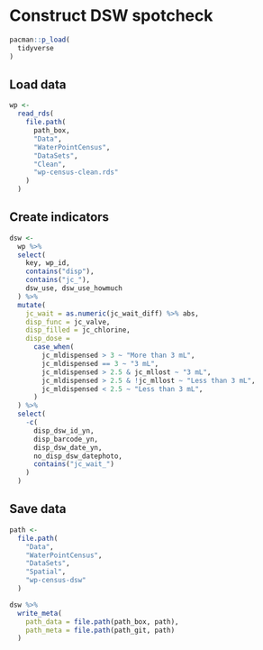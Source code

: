 # Construct DSW spotcheck

```r
pacman::p_load(
  tidyverse
)
```

## Load data

```r
wp <-
  read_rds(
    file.path(
      path_box,
      "Data",
      "WaterPointCensus",
      "DataSets",
      "Clean",
      "wp-census-clean.rds"
    )
  )
```

## Create indicators

```r
dsw <-
  wp %>%
  select(
    key, wp_id,
    contains("disp"),
    contains("jc_"),
    dsw_use, dsw_use_howmuch
  ) %>%
  mutate(
    jc_wait = as.numeric(jc_wait_diff) %>% abs,
    disp_func = jc_valve,
    disp_filled = jc_chlorine,
    disp_dose = 
      case_when(
        jc_mldispensed > 3 ~ "More than 3 mL",
        jc_mldispensed == 3 ~ "3 mL",
        jc_mldispensed > 2.5 & jc_mllost ~ "3 mL",
        jc_mldispensed > 2.5 & !jc_mllost ~ "Less than 3 mL",
        jc_mldispensed < 2.5 ~ "Less than 3 mL",  
      )
  ) %>%
  select(
    -c(
      disp_dsw_id_yn,
      disp_barcode_yn,
      disp_dsw_date_yn,
      no_disp_dsw_datephoto,
      contains("jc_wait_")
    )
  )
```


## Save data

```r
path <- 
  file.path(
    "Data",
    "WaterPointCensus",
    "DataSets",
    "Spatial",
    "wp-census-dsw"
  ) 

dsw %>% 
  write_meta(
    path_data = file.path(path_box, path),
    path_meta = file.path(path_git, path)
  )
```